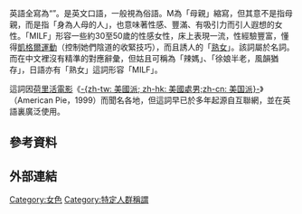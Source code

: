 {{多個問題|
{{original research|time=2019-01-31T03:49:05+00:00}}
{{Unreferenced|time=2014-03-04T03:48:14+00:00}}
}}
{{Distinguish|莫洛伊斯蘭解放陣線}}
{{lang|en|'''MILF'''}}英語全寫為“{{lang|en|Mother I'd Like to Fuck}}”。是英文口語，一般視為俗語。M為「母親」縮寫，但其意不是指母親，而是指「身為人母的人」，也意味著性感、豐滿、有吸引力而引人遐想的女性。「MILF」形容一些約30至50歲的性感女性，床上表現一流，性經驗豐富，懂得[[凱格爾運動|凱格爾運動]]（控制她們陰道的收緊技巧），而且誘人的「[[熟女|熟女]]」。該詞屬於名詞。而在中文裡沒有精準的對應辭彙，但姑且可稱為「辣媽」、「徐娘半老，風韻猶存」，日語亦有「熟女」這詞形容「MILF」。

這詞因[[荷里活電影|荷里活電影]]《[[美國處男|-{zh-tw: 美國派; zh-hk: 美國處男;zh-cn: 美国派}-]]》（American Pie，1999）而聞名各地，但這詞早已於多年起源自互聯網，並在英語裏廣泛使用。

== 參考資料 ==
{{Reflist}}

== 外部連結 ==

{{sex-stub}}
[[Category:女色|Category:女色]]
[[Category:特定人群稱謂|Category:特定人群稱謂]]